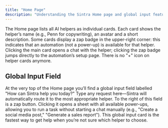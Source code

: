 ```yaml
---
title: "Home Page"
description: "Understanding the Sintra Home page and global input features"
---
```



The Home page lists all AI helpers as individual cards. Each card shows the helper’s name (e.g., Penn for copywriting), an avatar and a short description. Some cards display a zap badge in the upper-right corner: this indicates that an automation (not a power-up) is available for that helper. Clicking the main card opens a chat with the helper; clicking the zap badge jumps directly to the automation’s setup page. There is no "+" icon on helper cards anymore.

## Global Input Field

At the very top of the Home page you’ll find a global input field labelled "How can Sintra help you today?" Type any request here—Sintra will automatically route it to the most appropriate helper. To the right of this field is a zap button. Clicking it opens a sheet with all available power-ups, allowing you to run a task without starting a chat manually (e.g., "Create a social media post," "Generate a sales report"). This global input card is the fastest way to get help when you’re not sure which helper to choose.